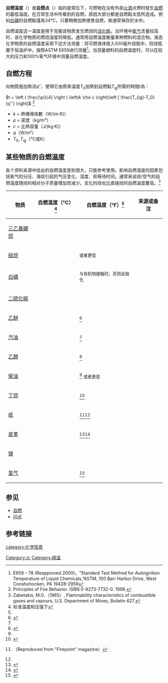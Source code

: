 '''自燃温度'''（{{lang-en|'''autoignition temperature'''}}）或'''自燃点'''（{{lang-en|'''kindling point'''}}）指的是常压下，可燃物在没有外部[[火源|火源]]点燃时發生[[自燃|自燃]]的最低温度。在日常生活中所看到的自燃，原因大部分都是自燃點太低所造成。例如[[白磷|白磷]]的自燃點僅為34℃，只要稍微加熱便會自燃，故通常保存於水中。

自燃温度这一温度是用于克服该物质发生燃烧的[[活化能|活化能]]。当环境中[[氧气|氧气]]含量较高时，该化学物质的燃烧温度将降低。通常用自燃温度衡量某种燃料的混合物。液态化学物质的自燃温度采用下述方法测量：将可燃液体放入500毫升烧瓶中，将烧瓶置于恒温炉中，按照ASTM E659进行测量<ref>E659 – 78 (Reapproved 2000)，“Standard Test Method for Autoignition Temperature of Liquid Chemicals,”ASTM, 100 Barr Harbor Drive, West Conshohocken, PA 19428-2959</ref>。当测量塑料的自燃温度时，可以在较大的压力和100%氧气环境中测量自燃温度。

==自燃方程==
向物質施加熱流<math>q''</math>，使得它由原來溫度<math> T_0 </math>加熱到自燃點<math>T_{ig}</math>所需的時間<math>t</math>為：

<math>t = \left ( \frac{\pi}{4} \right ) \left(k \rho c \right)\left [ \frac{T_{ig}-T_0}{q''} \right] </math> <ref>Principles of Fire Behavior. ISBN 0-8273-7732-0. 1998. </ref> 

* ''k'' = 熱傳導係數（W/(m·K)）
* ''ρ'' = 密度（kg/m³）
* ''c'' = 比熱容量（J/(kg·K)）
* ''q''（W/m²）
* <math> T_0, T_{ig} </math>（℃或K）
 
==某些物质的自燃温度==
各个资料来源中给出的自燃温度差别很大，只能参考使用。影响自燃温度的因素包括氧气的分压、海拔引起的气压变化、湿度、和等待时间。通常来说烃/空气的自燃温度随烃的相对分子质量增加而减少。支化的烃也比直链烃的自燃温度要高。<ref>Zabetakis, M.G.（1965）, Flammability characteristics of combustible gases and vapours, U.S. Department of Mines, Bulletin 627.</ref>

{| class="wikitable sortable"
|-
! 物质 !! data-sort-type="number" | 自燃温度（℃）<ref name="standCond">标准温度和压强下</ref> !! 自燃温度（℉）<ref name="standCond"/> !! 来源或备注
|-
| [[三乙基硼烷|三乙基硼烷]] || {{convert|-20|C|F|disp=table|sortable=on}}
|-
| [[硅烷|硅烷]] || {{convert|21|C|F|disp=table|sortable=on}} || <small>或者更低</small>
|-
| [[白磷|白磷]]|| {{convert|34|C|F|disp=table|sortable=on}} || <small>与有机物接触时，否则会熔化</small>
|-
| [[二硫化碳|二硫化碳]] || {{convert|90|C|F|disp=table|sortable=on}}
|-
| [[乙醚|乙醚]] || {{convert|160|C|F|disp=table|sortable=on}} || <ref>{{cite web |url=http://www.wolframalpha.com/input/?i=diethyl+ether|title=Diethyl Ether - Safety Properties |publisher=Wolfram|Alpha}}</ref>
|-
| [[汽油|汽油]]  || {{convert|247|-|280|C|F|disp=table|sortable=on}} || <ref name=ETB/>
|-
| [[乙醇|乙醇]] || {{convert|363|C|F|disp=table|sortable=on}} || <ref name=ETB>{{citation |url=http://www.engineeringtoolbox.com/fuels-ignition-temperatures-d_171.html |title=Fuels and Chemicals - Autoignition Temperatures |publisher=engineeringtoolbox.com}}</ref>
|-
| [[柴油|柴油]] || {{convert|399|C|F|disp=table|sortable=on}} || <ref name=TCForensics/> <small>或者更低</small>
|-
| [[丁烷|丁烷]] || {{convert|405|C|F|disp=table|sortable=on}} || <ref>{{cite web |url=http://www.wolframalpha.com/input/?i=butane|title=Butane - Safety Properties |publisher=Wolfram|Alpha}}</ref>
|-
| [[纸|纸]] ||{{convert|218|-|246|C|F|disp=table|sortable=on}} || <ref>{{cite journal |url=http://www.tcforensic.com.au/docs/article10.html |title=Physical Constants for Investigators|author=Tony Cafe |journal=Journal of Australian Fire Investigators}}（Reproduced from "Firepoint" magazine）</ref><ref name=TCForensics/>
|-
| [[皮革|皮革]] ||{{convert|200|-|212|C|F|disp=table|sortable=on}} || <ref name=TCForensics>{{cite web|last1=Cafe|first1=Tony|title=PHYSICAL CONSTANTS FOR INVESTIGATORS|url=http://www.tcforensic.com.au/docs/article10.html|website=tcforensic.com.au|publisher=TC Forensic P/L.|accessdate=11 February 2015}}</ref><ref name=LeatherInt>{{cite web|title=Flammability and flame retardancy of leather|url=http://www.leathermag.com/features/featureflammability-and-flame-retardancy-of-leather/|website=leathermag.com|publisher=Leather International / Global Trade Media|accessdate=11 February 2015}}</ref>
|-
| [[镁|镁]] || {{convert|473|C|F|disp=table|sortable=on}}
|-
| [[氢气|氢气]] || {{convert|536|C|F|disp=table|sortable=on}} || <ref>{{cite web |url=http://www.wolframalpha.com/input/?i=hydrogen&a=*C.hydrogen-_*Chemical-|title=Hydrogen - Safety Properties |publisher=Wolfram|Alpha}}</ref>
|}

==参见==
*[[自燃|自燃]]
*[[闪点|闪点]]

==参考链接==
{{reflist|2}}

[[category:化学性质|category:化学性质]]
[[Category:火|Category:火]]
[[Category:阈温|Category:阈温]]